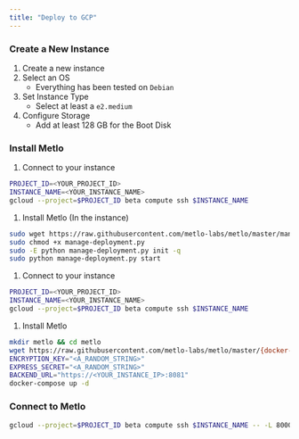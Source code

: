 ```yaml
---
title: "Deploy to GCP"
---
```


### Create a New Instance

1. Create a new instance
2. Select an OS
   - Everything has been tested on `Debian`
3. Set Instance Type
   - Select at least a `e2.medium`
4. Configure Storage
   - Add at least 128 GB for the Boot Disk

### Install Metlo

1. Connect to your instance

```bash Bash
PROJECT_ID=<YOUR_PROJECT_ID>
INSTANCE_NAME=<YOUR_INSTANCE_NAME>
gcloud --project=$PROJECT_ID beta compute ssh $INSTANCE_NAME
```

1. Install Metlo (In the instance)

```bash Bash
sudo wget https://raw.githubusercontent.com/metlo-labs/metlo/master/manage-deployment.py -O manage-deployment.py
sudo chmod +x manage-deployment.py
sudo -E python manage-deployment.py init -q
sudo python manage-deployment.py start
```

1. Connect to your instance

```bash Bash
PROJECT_ID=<YOUR_PROJECT_ID>
INSTANCE_NAME=<YOUR_INSTANCE_NAME>
gcloud --project=$PROJECT_ID beta compute ssh $INSTANCE_NAME
```

1. Install Metlo

```bash Bash
mkdir metlo && cd metlo
wget https://raw.githubusercontent.com/metlo-labs/metlo/master/{docker-compose.yaml,init.sql,metlo-config.yaml}
ENCRYPTION_KEY="<A_RANDOM_STRING>"
EXPRESS_SECRET="<A_RANDOM_STRING>"
BACKEND_URL="https://<YOUR_INSTANCE_IP>:8081"
docker-compose up -d
```

### Connect to Metlo

```bash Bash
gcloud --project=$PROJECT_ID beta compute ssh $INSTANCE_NAME -- -L 8000:localhost:8000 -N -f
```

